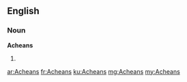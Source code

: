 ==English==

===Noun===
'''Acheans'''

# {{plural of|Achean}}

[[ar:Acheans]]
[[fr:Acheans]]
[[ku:Acheans]]
[[mg:Acheans]]
[[my:Acheans]]